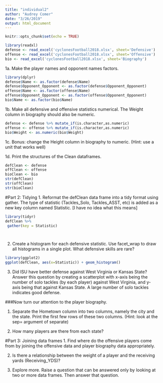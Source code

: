 ```yaml
---
title: "individual2"
author: "Audrey Comer"
date: "3/26/2019"
output: html_document
---
```


```r
knitr::opts_chunk$set(echo = TRUE)
```

```r
library(readxl)
defense <- read_excel('cyclonesFootball2018.xlsx', sheet='Defensive')
offense <- read_excel('cyclonesFootball2018.xlsx', sheet='Offensive')
bio <- read_excel('cyclonesFootball2018.xlsx', sheet='Biography')
```

1a. Make the player names and opponent names factors.
```r
library(dplyr)
defense$Name <- as.factor(defense$Name)
defense$Opponent_Opponent <- as.factor(defense$Opponent_Opponent)
offense$Name <- as.factor(offense$Name)
offense$Opponent_Opponent <- as.factor(offense$Opponent_Opponent)
bio$Name <- as.factor(bio$Name)
```


1b. Make all defensive and offensive statistics numerical. The Weight column in biography should also be numeric. 
```r
defense <- defense %>% mutate_if(is.character,as.numeric)
offense <- offense %>% mutate_if(is.character,as.numeric)
bio$Weight <- as.numeric(bio$Weight)
```

1c. Bonus: change the Height column in biography to numeric. (Hint: use a unit that works well)

1d. Print the structures of the Clean dataframes.
```r
defClean <- defense
offClean <- offense
bioClean <- bio
str(defClean)
str(offClean)
str(bioClean)
```

#Part 2: Tidying
1. Reformat the defClean data frame into a tidy format using gather. The type of statistic (Tackles_Solo, Tackles_ASST, etc) is added as a new key column named Statistic.
[I have no idea what this means]
```r
library(tidyr)
defClean %>% 
 gather(key = Statistic)

  
```

2. Create a histogram for each defensive statistic. Use facet_wrap to draw all histograms in a single plot. What defensive skills are rare?
```r
library(ggplot2)
ggplot(defClean, aes(x=Statistic)) + geom_histogram()
```


3. Did ISU have better defense against West Virginia or Kansas State? Answer this question by creating a scatterplot with x-axis being the number of solo tackles (by each player) against West Virginia, and y-axis being that against Kansas State. A large number of solo tackles indicates good defense.


###Now turn our attention to the player biography.

1. Separate the Hometown column into two columns, namely the city and the state. Print the first few rows of these two columns. (Hint: look at the sep= argument of separate)

2. How many players are there from each state?



#Part 3: Joining data frames
1. Find where do the offensive players come from by joining the offensive data and player biography data appropriately.

2. Is there a relationship between the weight of a player and the receiving yards (Receiving_YDS)?

3. Explore more. Raise a question that can be answered only by looking at two or more data frames. Then answer that question.
